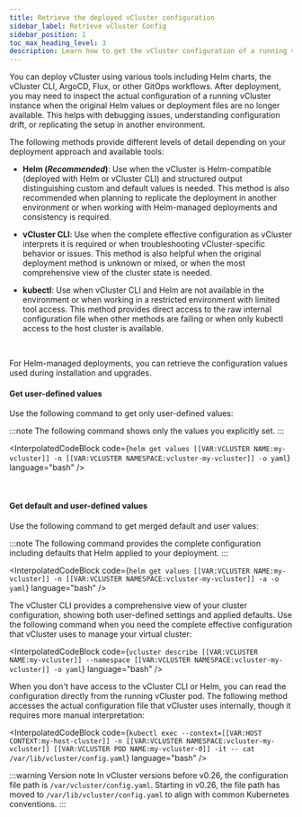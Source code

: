 ```yaml
---
title: Retrieve the deployed vCluster configuration
sidebar_label: Retrieve vCluster Config
sidebar_position: 1
toc_max_heading_level: 3
description: Learn how to get the vCluster configuration of a running vCluster.
---
```




You can deploy vCluster using various tools including Helm charts, the vCluster CLI, ArgoCD, Flux, or other GitOps workflows. After deployment, you may need to inspect the actual configuration of a running vCluster instance when the original Helm values or deployment files are no longer available. This helps with debugging issues, understanding configuration drift, or replicating the setup in another environment.

The following methods provide different levels of detail depending on your deployment approach and available tools:

- **Helm (_Recommended_)**: Use when the vCluster is Helm-compatible (deployed with Helm or vCluster CLI) and structured output distinguishing custom and default values is needed. This method is also recommended when planning to replicate the deployment in another environment or when working with Helm-managed deployments and consistency is required.

- **vCluster CLI**: Use when the complete effective configuration as vCluster interprets it is required or when troubleshooting vCluster-specific behavior or issues. This method is also helpful when the original deployment method is unknown or mixed, or when the most comprehensive view of the cluster state is needed.

- **kubectl**: Use when vCluster CLI and Helm are not available in the environment or when working in a restricted environment with limited tool access. This method provides direct access to the raw internal configuration file when other methods are failing or when only kubectl access to the host cluster is available.

<br />

<Tabs>
<TabItem value="helm" label="Helm" default>

For Helm-managed deployments, you can retrieve the configuration values used during installation and upgrades.

#### Get user-defined values

Use the following command to get only user-defined values:

:::note
The following command shows only the values you explicitly set.
:::

<InterpolatedCodeBlock 
  code={`helm get values [[VAR:VCLUSTER NAME:my-vcluster]] -n [[VAR:VCLUSTER NAMESPACE:vcluster-my-vcluster]] -o yaml`}
  language="bash"
/>

<br />

#### Get default and user-defined values

Use the following command to get merged default and user values:

:::note
The following command provides the complete configuration including defaults that Helm applied to your deployment.
:::

<InterpolatedCodeBlock 
  code={`helm get values [[VAR:VCLUSTER NAME:my-vcluster]] -n [[VAR:VCLUSTER NAMESPACE:vcluster-my-vcluster]] -a -o yaml`}
  language="bash"
/>

</TabItem>

<TabItem value="cli" label="vCluster CLI" default>

The vCluster CLI provides a comprehensive view of your cluster configuration, showing both user-defined settings and applied defaults. Use the following command when you need the complete effective configuration that vCluster uses to manage your virtual cluster:

<InterpolatedCodeBlock 
  code={`vcluster describe [[VAR:VCLUSTER NAME:my-vcluster]] --namespace [[VAR:VCLUSTER NAMESPACE:vcluster-my-vcluster]] -o yaml`}
  language="bash"
/>

</TabItem>
<TabItem value="kubectl" label="kubectl">

When you don't have access to the vCluster CLI or Helm, you can read the configuration directly from the running vCluster pod. 
The following method accesses the actual configuration file that vCluster uses internally, though it requires more manual interpretation:

<InterpolatedCodeBlock 
  code={`kubectl exec --context=[[VAR:HOST CONTEXT:my-host-cluster]] -n [[VAR:VCLUSTER NAMESPACE:vcluster-my-vcluster]] [[VAR:VCLUSTER POD NAME:my-vcluster-0]] -it -- cat /var/lib/vcluster/config.yaml`}
  language="bash"
/>

:::warning Version note
In vCluster versions before v0.26, the configuration file path is `/var/vcluster/config.yaml`. Starting in v0.26, the file path has moved to `/var/lib/vcluster/config.yaml` to align with common Kubernetes conventions.
:::

</TabItem>
</Tabs>
